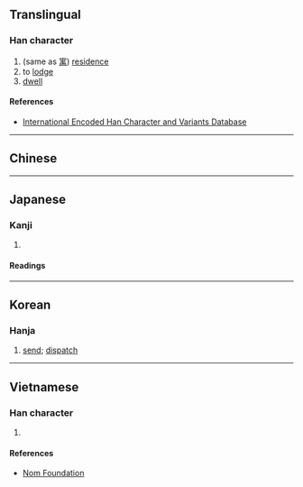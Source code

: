 {{also|寓}}
{{character info/new}}
==Translingual==

===Han character===
{{Han char|rn=53|rad=广|as=09|sn=12|four=|canj=IWLB|ids=⿸广禺}}

# (same as [[寓]]) [[residence]]
# to [[lodge]]
# [[dwell]]

====References====
{{Han ref|kx=0348.110|dkj=09395|dj=0659.020|hdz=20893.040|uh=5EBD}}
* [http://chardb.iis.sinica.edu.tw/char/10960 International Encoded Han Character and Variants Database]

----

==Chinese==
{{zh-see|寓|v}}

----

==Japanese==

===Kanji===
{{ja-kanji|grade=|rs=广09}}

# {{rfdef|ja|sort=广09}}

====Readings====
{{ja-readings
|on=どう
|kun=よる, よせる
}}

----

==Korean==

===Hanja===
{{ko-hanja/new|[[부치다|부칠]]|유}}

# [[send]]; [[dispatch]]

----

==Vietnamese==

===Han character===
{{vi-readings|rs=广09|reading=ngụ}}

# {{rfdef|vi|sort=广09}}

====References====
* [http://nomfoundation.org/common/nom_details.php?codepoint=5ebd Nom Foundation]